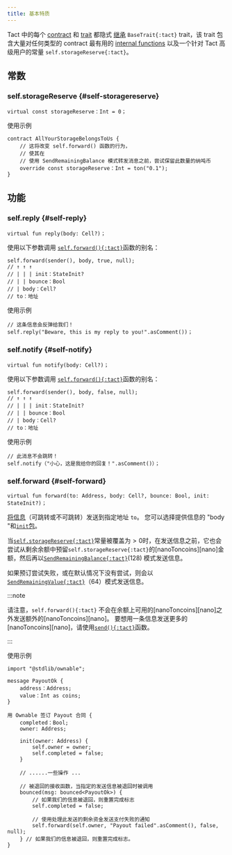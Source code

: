 ```yaml
---
title: 基本特质
---
```


Tact 中的每个 [contract](/book/contracts) 和 [trait](/book/types#traits) 都隐式 [继承](/book/contracts#traits) `BaseTrait{:tact}` trait，该 trait 包含大量对任何类型的 contract 最有用的 [internal functions](/book/contracts#internal-functions) 以及一个针对 Tact 高级用户的常量 `self.storageReserve{:tact}`。

## 常数

### self.storageReserve {#self-storagereserve}

```tact
virtual const storageReserve：Int = 0；
```

使用示例

```tact
contract AllYourStorageBelongsToUs {
    // 这将改变 self.forward() 函数的行为，
    // 使其在
    // 使用 SendRemainingBalance 模式转发消息之前，尝试保留此数量的纳吨币
    override const storageReserve：Int = ton("0.1");
}
```

## 功能

### self.reply {#self-reply}

```tact
virtual fun reply(body: Cell?)；
```

使用以下参数调用 [`self.forward(){:tact}`](#self-forward)函数的别名：

```tact
self.forward(sender(), body, true, null);
// ↑ ↑ ↑
// | | | init：StateInit?
// | | bounce：Bool
// | body：Cell?
// to：地址
```

使用示例

```tact
// 这条信息会反弹给我们！
self.reply("Beware, this is my reply to you!".asComment())；
```

### self.notify {#self-notify}

```tact
virtual fun notify(body: Cell?)；
```

使用以下参数调用 [`self.forward(){:tact}`](#self-forward)函数的别名：

```tact
self.forward(sender(), body, false, null);
// ↑ ↑ ↑
// | | | init：StateInit?
// | | bounce：Bool
// | body：Cell?
// to：地址
```

使用示例

```tact
// 此消息不会跳转！
self.notify（"小心，这是我给你的回复！".asComment()）；
```

### self.forward {#self-forward}

```tact
virtual fun forward(to: Address, body: Cell?, bounce: Bool, init: StateInit?)；
```

[将信息](/book/send#outbound-message-processing)（可跳转或不可跳转）发送到指定地址 `to`。 您可以选择提供信息的 "body "和[`init`包](/book/expressions#initof)。

当[`self.storageReserve{:tact}`](#self-storagereserve)常量被覆盖为$> 0$时，在发送信息之前，它也会尝试从剩余余额中预留`self.storageReserve{:tact}`的[nanoToncoins][nano]金额，然后再以[`SendRemainingBalance{:tact}`](https://docs.tact-lang.org/book/message-mode#base-modes)($128$) 模式发送信息。

如果预订尝试失败，或在默认情况下没有尝试，则会以[`SendRemainingValue{:tact}`](https://docs.tact-lang.org/book/message-mode#base-modes)（$64$）模式发送信息。

:::note

  请注意，`self.forward(){:tact}` 不会在余额上可用的[nanoToncoins][nano]之外发送额外的[nanoToncoins][nano]。
  要想用一条信息发送更多的[nanoToncoins][nano]，请使用[`send(){:tact}`](/ref/core-common#send)函数。

:::

使用示例

```tact
import "@stdlib/ownable";

message PayoutOk {
    address：Address;
    value：Int as coins;
}

用 Ownable 签订 Payout 合同 {
    completed：Bool;
    owner: Address;

    init(owner: Address) {
        self.owner = owner;
        self.completed = false;
    }

    // ......一些操作 ...

    // 被退回的接收函数，当指定的发送信息被退回时被调用
    bounced(msg: bounced<PayoutOk>) {
        // 如果我们的信息被退回，则重置完成标志
        self.completed = false;

        // 使用处理此发送的剩余资金发送支付失败的通知
        self.forward(self.owner, "Payout failed".asComment(), false, null);
    } // 如果我们的信息被退回，则重置完成标志。
}
```

[纳米]: /book/integers#nanotoncoin
